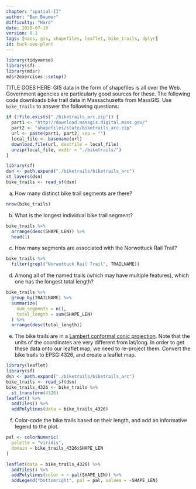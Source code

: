 ```yaml
---
chapter: "spatial-II"
author: "Ben Baumer"
difficulty: "Hard"
date: 2020-07-10 
version: 0.1
tags: [naos, gis, shapefiles, leaflet, bike_trails, dplyr]
id: buck-see-plant
---
```


```r
library(tidyverse)
library(sf)
library(mdsr)
mdsr2exercises::setup()
```

TITLE GOES HERE: GIS data in the form of shapefiles is all over the Web. Government agencies are particularly good sources for these. The following code downloads bike trail data in Massachusetts from MassGIS. Use `bike_trails` to answer the following questions: 

```r
if (!file.exists("./biketrails_arc.zip")) {
  part1 <- "http://download.massgis.digital.mass.gov/"
  part2 <- "shapefiles/state/biketrails_arc.zip"
  url <- paste(part1, part2, sep = "")
  local_file <- basename(url)
  download.file(url, destfile = local_file)
  unzip(local_file, exdir = "./biketrails/")
}
```

```r
library(sf)
dsn <- path.expand("./biketrails/biketrails_arc")
st_layers(dsn)
bike_trails <- read_sf(dsn)
```


a. How many distinct bike trail segments are there?

  <!--begin-answer-->
```r
nrow(bike_trails)
```

  <!--end-answer-->

b. What is the longest individual bike trail segment?

 <!--begin-answer-->
```r
bike_trails %>%
  arrange(desc(SHAPE_LEN)) %>%
  head(1)
```

  <!--end-answer-->
  
  
c. How many segments are associated with the Norwottuck Rail Trail?

 <!--begin-answer-->
```r
bike_trails %>%
  filter(grepl("Norwottuck Rail Trail", TRAILNAME))
```

  <!--end-answer-->
  
d. Among all of the named trails (which may have multiple features), which one has the longest total length?

 <!--begin-answer-->
```r
bike_trails %>%
  group_by(TRAILNAME) %>%
  summarize(
    num_segments = n(),
    total_length = sum(SHAPE_LEN)
  ) %>%
  arrange(desc(total_length))
```

  <!--end-answer-->
  
e. The bike trails are in a [Lambert conformal conic projection](https://en.wikipedia.org/wiki/Lambert_conformal_conic_projection). Note that the units of the coordinates are very different from lat/long. In order to get these data onto our leaflet map, we need to re-project them. Convert the bike trails to EPSG:4326, and create a leaflet map. 

 <!--begin-answer-->

```r
library(leaflet)
library(sf)
dsn <- path.expand("./biketrails/biketrails_arc")
bike_trails <- read_sf(dsn)
bike_trails_4326 <- bike_trails %>%
  st_transform(4326)
leaflet() %>%
  addTiles() %>%
  addPolylines(data = bike_trails_4326)
```

  <!--end-answer-->

f. Color-code the bike trails based on their length, and add an informative legend to the plot.

 <!--begin-answer-->
 
```r

pal <- colorNumeric(
  palette = "viridis",
  domain = bike_trails_4326$SHAPE_LEN
)

leaflet(data = bike_trails_4326) %>%
  addTiles() %>%
  addPolylines(color = ~ pal(SHAPE_LEN)) %>%
  addLegend("bottomright", pal = pal, values = ~SHAPE_LEN)
```

  <!--end-answer-->

